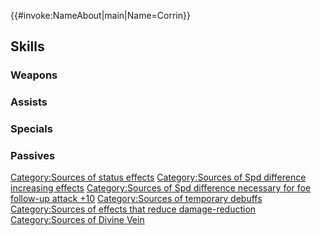 {{#invoke:NameAbout|main|Name=Corrin}}{{HeroPage Tabs}}
{{Hero Infobox
|Name=Corrin
|Title=Young Kinship
|WeaponType=Blue Breath
|MoveType=Armored
|Person=Corrin M
|secondPerson=Corrin F
|Origin=Fire Emblem Fates
|Gender=MF
|duo=Grants the following status to unit and allies within 3 spaces of unit for 1 turn: increases Spd difference necessary for foe to make a follow-up attack by 10 during combat.<br><br>Applies【Divine Vein (Water)】to unit's space and spaces within 3 spaces of unit for 2 turns.<br><br>【Divine Vein (Water)】<br>Applies the following effects on space: Acts as difficult terrain for foes with Range = 2 (moving over this space costs +1 movement; does not apply to "cannot be slowed by terrain" effects; movement cost cannot exceed unit's allowed movement). Inflicts Spd-5 on foe and reduces the percentage of non-Special "reduce damage by X%" skills by 50% during combat (excluding area-of-effect Specials). (Divine Vein effects do not stack; replaces any existing Divine Vein effect; Divine Vein effects applied simultaneously cancel each other out. Does not count as defensive terrain.)
|Duel=215
|actorEN=Cam Clarke,Marcella Lentz-Pope
|actorJP=島﨑信長,佐藤聡美
|artist=nima
|additionDate=April 3, 2025
|releaseDate=April 4, 2025
|cv1=11
|cv2=100100
|TagID=比翼カムイ男
|InternalID=1225
|Properties=special,duo
|description=Young Heroes blessed with the power of the First Dragons. By order of the king of Nohr, they live apart from their siblings at a fortress in the north. They appear in Fire Emblem Fates.
}}
{{Stats Page
|Lv1HP=19|Lv1ATK=10|Lv1SPD=8|Lv1DEF=5|Lv1RES=11
|GRHP=50|GRATK=75|GRSPD=90|GRDEF=70|GRRES=80
}}
==Skills==
===Weapons===
{{Weapons Table
|weapon1=Fire Breath
|weapon1Default=1
|weapon1Unlock=1
|weapon2=Fire Breath+
|weapon2Default=2
|weapon2Unlock=2
|weapon3=Flametongue
|weapon3Default=4
|weapon3Unlock=3
|weapon4=Duskstone
|weapon4Default=5
|weapon4Unlock=5
}}
===Assists===
{{Assists Table}}
===Specials===
{{Specials Table
|special1=Dragon Gaze
|special1Default=4
|special1Unlock=3
|special2=Dragon Fang
|special2Unlock=4
|special3=Dragon Fang Fire
|special3Unlock=5
}}
===Passives===
{{Passives Table
|passiveA1=Water Boost 1
|passiveA2=Water Boost 2
|passiveA3=Water Boost 3
|passiveA4=Primordial Boost
|passiveA1Unlock=2
|passiveA2Unlock=3
|passiveA3Unlock=4
|passiveA4Unlock=5
|passiveB1=Savvy Fighter 1
|passiveB2=Savvy Fighter 2
|passiveB3=Savvy Fighter 3
|passiveB4=Clever Fighter
|passiveB1Unlock=2
|passiveB2Unlock=3
|passiveB3Unlock=4
|passiveB4Unlock=5
|passiveC1=Close Guard 1
|passiveC2=Close Guard 2
|passiveC3=Close Guard 3
|passiveC4=Lower Ground
|passiveC1Unlock=2
|passiveC2Unlock=3
|passiveC3Unlock=4
|passiveC4Unlock=5
}}
{{Heroes Navbox}}
[[Category:Sources of status effects]]
[[Category:Sources of Spd difference increasing effects]]
[[Category:Sources of Spd difference necessary for foe follow-up attack +10]]
[[Category:Sources of temporary debuffs]]
[[Category:Sources of effects that reduce damage-reduction]]
[[Category:Sources of Divine Vein]]